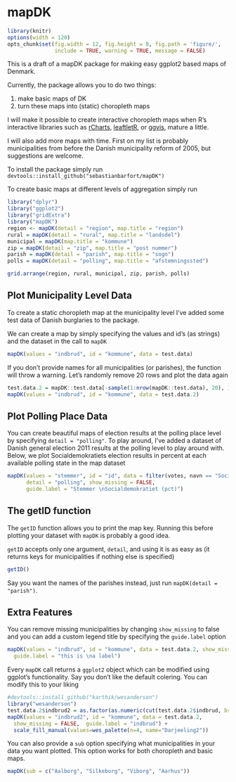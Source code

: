 # mapDK

```r
library(knitr)
options(width = 120)
opts_chunk$set(fig.width = 12, fig.height = 8, fig.path = 'figure/',
               include = TRUE, warning = TRUE, message = FALSE)
```

This is a draft of a mapDK package for making easy ggplot2 based maps of Denmark.

Currently, the package allows you to do two things:

1. make basic maps of DK
2. turn these maps into (static) choropleth maps

I will make it possible to create interactive choropleth maps when R's interactive libraries such as [rCharts](https://github.com/ramnathv/rCharts), [leaftletR](https://github.com/rstudio/leaflet), or [ggvis](https://github.com/rstudio/ggvis), mature a little. 

I will also add more maps with time. First on my list is probably municipalities from before the Danish municipality reform of 2005, but suggestions are welcome. 

To install the package simply run `devtools::install_github("sebastianbarfort/mapDK")`

To create basic maps at different levels of aggregation simply run

```r
library("dplyr")
library("ggplot2")
library("gridExtra")
library("mapDK")
region <- mapDK(detail = "region", map.title = "region")
rural = mapDK(detail = "rural", map.title = "landsdel")
municipal = mapDK(map.title = "kommune")
zip = mapDK(detail = "zip", map.title = "post nummer")
parish = mapDK(detail = "parish", map.title = "sogn")
polls = mapDK(detail = "polling", map.title = "afstemningssted")

grid.arrange(region, rural, municipal, zip, parish, polls)
```

## Plot Municipality Level Data

To create a static choropleth map at the municipality level I've added some test data of Danish burglaries to the package. 

We can create a map by simply specifying the values and id's (as strings) and the dataset in the call to `mapDK`

```r
mapDK(values = "indbrud", id = "kommune", data = test.data)
````

If you don't provide names for all municipalities (or parishes), the function will throw a warning. Let's randomly remove 20 rows and plot the data again

```r
test.data.2 = mapDK::test.data[-sample(1:nrow(mapDK::test.data), 20), ]
mapDK(values = "indbrud", id = "kommune", data = test.data.2)
```

## Plot Polling Place Data

You can create beautiful maps of election results at the polling place level by specifying `detail = "polling"`. To play around, I've added a dataset of Danish general election 2011 results at the polling level to play around with. Below, we plot Socialdemokratiets election results in percent at each available polling state in the map dataset

```r
mapDK(values = "stemmer", id = "id", data = filter(votes, navn == "Socialdemokratiet"), 
      detail = "polling", show_missing = FALSE, 
      guide.label = "Stemmer \nSocialdemokratiet (pct)")
```

## The getID function

The `getID` function allows you to print the map key. Running this before plotting your dataset with `mapDK` is probably a good idea. 

`getID` accepts only one argument, `detail`, and using it is as easy as (it returns keys for municipalities if nothing else is specified)

```r
getID()
```

Say you want the names of the parishes instead, just run `mapDK(detail = "parish")`.

## Extra Features 

You can remove missing municipalities by changing `show_missing` to false and you can add a custom legend title by specifying the `guide.label` option

```r
mapDK(values = "indbrud", id = "kommune", data = test.data.2, show_missing = FALSE,
  guide.label = "this is \na label")
```

Every `mapDK` call returns a `ggplot2` object which can be modified using ggplot's functionality. Say you don't like the default colering. You can modify this to your liking

```r
#devtools::install_github("karthik/wesanderson")
library("wesanderson")
test.data.2$indbrud2 = as.factor(as.numeric(cut(test.data.2$indbrud, breaks = 4)))
mapDK(values = "indbrud2", id = "kommune", data = test.data.2,
  show_missing = FALSE,  guide.label = "indbrud") +
  scale_fill_manual(values=wes_palette(n=4, name="Darjeeling2"))

```

You can also provide a `sub` option specifying what municipalities in your data you want plotted. This option works for both choropleth and basic maps. 

```r
mapDK(sub = c("Aalborg", "Silkeborg", "Viborg", "Aarhus"))
```



